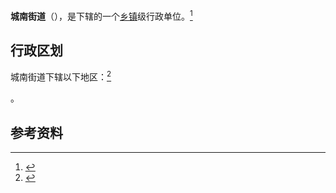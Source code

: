 {{中国乡级行政区
|景观照片文件名 = 
|景观照片描述 = 
|汉语拼音 = 
|其他语言 = 
|其他语言名称 = 
|旧称 = 
|地名出处 = 
|位置图文件名 = 
|位置图描述 = 
|自定义图片= 
|建置时间 = 
|政府驻地 = 
|毗邻 = 
|总面积 = 
|总人口 = 
|总人口年份 = 
|户籍人口 = 
|户籍人口年份 = 
|常住人口 = 
|常住人口年份 = 
|人口密度 = 
|GDP = 
|GDP年份 = 
|邮政编码 = 
|电话区号 = 892
|官方网站 = 
|网站名称 = 
|54/23/01/002/000}}

'''城南街道'''（{{bo|z=གྲོང་ལྷོ་དོན་གཅོད་|w=grong lho don gcod}}），是{{PRC admin/fullname|54/23/01/002/000|3}}下辖的一个[[乡镇|乡镇]]级行政单位。<ref>{{PRC admin/ref sgc|{{PRC admin/parent|54/23/01/002/000}}}}</ref>

== 行政区划 ==

城南街道下辖以下地区：<ref>{{PRC admin/ref sgc|54/23/01/002/000}}</ref>

{{PRC admin/children|54/23/01/002/000}}。

== 参考资料 ==

{{reflist}}

{{行政区划小作品}}
{{PRC admin/navcat|54/23/01/002/000}}